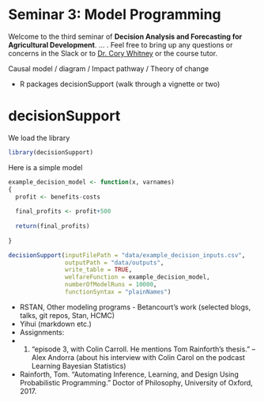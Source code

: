 # Seminar 3: Model Programming

Welcome to the third seminar of **Decision Analysis and Forecasting for Agricultural Development**. ... . Feel free to bring up any questions or concerns in the Slack or to [Dr. Cory Whitney](mailto:cory.whitney@uni-bonn.de?subject=[Seminar_4]%20Decision%20Analysis%20Lecture) or the course tutor.

Causal model / diagram / Impact pathway / Theory of change

-	R packages decisionSupport (walk through a vignette or two)

# decisionSupport

We load the library
```r
library(decisionSupport)
```

Here is a simple model
```r
example_decision_model <- function(x, varnames)
{
  profit <- benefits-costs
  
  final_profits <- profit+500
  
  return(final_profits)
  
}

decisionSupport(inputFilePath = "data/example_decision_inputs.csv", 
                outputPath = "data/outputs", 
                write_table = TRUE, 
                welfareFunction = example_decision_model, 
                numberOfModelRuns = 10000, 
                functionSyntax = "plainNames")
```

-	RSTAN, Other modeling programs - Betancourt’s work (selected blogs, talks, git repos, Stan, HCMC)
-	Yihui (markdown etc.)
-	Assignments: 
-	1. “episode 3, with Colin Carroll. He mentions Tom Rainforth's thesis.”  – Alex Andorra (about his interview with Colin Carol on the podcast Learning Bayesian Statistics)
-	Rainforth, Tom. “Automating Inference, Learning, and Design Using Probabilistic Programming.” Doctor of Philosophy, University of Oxford, 2017.
